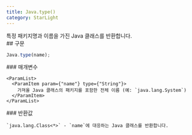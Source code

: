 ```yaml
---
title: Java.type()
category: StarLight
---
```


<Section>
  특정 패키지명과 이름을 가진 Java 클래스를 반환합니다.
</Section>
<Section>
  ## 구문

  ~~~js
  Java.type(name);
  ~~~

  <Section>
    ### 매개변수

    <ParamList>
      <ParamItem param={"name"} type={"String"}>
        가져올 Java 클래스의 패키지를 포함한 전체 이름 (예: `java.lang.System`)
      </ParamItem>
    </ParamList>
  </Section>
  <Section>
    ### 반환값

    `java.lang.Class<*>` - `name`에 대응하는 Java 클래스를 반환합니다.
  </Section>
</Section>
